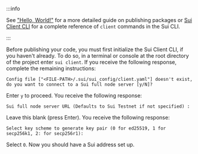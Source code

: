 :::info 

See ["Hello, World!"](/guides/developer/getting-started/hello-world.mdx) for a more detailed guide on publishing packages or [Sui Client CLI](/references/cli/client.mdx) for a complete reference of `client` commands in the Sui CLI.

:::

Before publishing your code, you must first initialize the Sui Client CLI, if you haven't already. To do so, in a terminal or console at the root directory of the project enter `sui client`. If you receive the following response, complete the remaining instructions:

```
Config file ["<FILE-PATH>/.sui/sui_config/client.yaml"] doesn't exist, do you want to connect to a Sui full node server [y/N]?
```

Enter `y` to proceed. You receive the following response:

```
Sui full node server URL (Defaults to Sui Testnet if not specified) :
```

Leave this blank (press Enter). You receive the following response:

```
Select key scheme to generate key pair (0 for ed25519, 1 for secp256k1, 2: for secp256r1):
```

Select `0`. Now you should have a Sui address set up.

